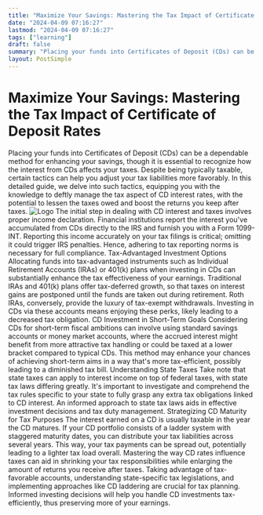 ```yaml
---
title: "Maximize Your Savings: Mastering the Tax Impact of Certificate of Deposit Rates"
date: "2024-04-09 07:16:27"
lastmod: "2024-04-09 07:16:27"
tags: ["learning"]
draft: false
summary: "Placing your funds into Certificates of Deposit (CDs) can be a dependable method for enhancing your savings, though it is essential to recognize how the interest from CDs affects your taxes. Despite being typically taxable, certain tactics can help you adjust your tax liabilities more favorably. In this detailed guide, we delve into such tactics, equipping you with the knowledge to deftly manage the tax aspect of CD interest rates, with the potential to lessen the taxes owed and boost the returns you keep after taxes."
layout: PostSimple
---
```

# Maximize Your Savings: Mastering the Tax Impact of Certificate of Deposit Rates
Placing your funds into Certificates of Deposit (CDs) can be a dependable method for enhancing your savings, though it is essential to recognize how the interest from CDs affects your taxes. Despite being typically taxable, certain tactics can help you adjust your tax liabilities more favorably. In this detailed guide, we delve into such tactics, equipping you with the knowledge to deftly manage the tax aspect of CD interest rates, with the potential to lessen the taxes owed and boost the returns you keep after taxes.
<img alt="Logo" class="lazyImg" data-src="https://cdn.seniorsselection.com/src_image/9e303fdc1d03b3b4032ec371a8ba878b.webp" src="/statics/image/loading.webp"/>
The initial step in dealing with CD interest and taxes involves proper income declaration. Financial institutions report the interest you've accumulated from CDs directly to the IRS and furnish you with a Form 1099-INT. Reporting this income accurately on your tax filings is critical; omitting it could trigger IRS penalties. Hence, adhering to tax reporting norms is necessary for full compliance.
Tax-Advantaged Investment Options
Allocating funds into tax-advantaged instruments such as Individual Retirement Accounts (IRAs) or 401(k) plans when investing in CDs can substantially enhance the tax effectiveness of your earnings. Traditional IRAs and 401(k) plans offer tax-deferred growth, so that taxes on interest gains are postponed until the funds are taken out during retirement. Roth IRAs, conversely, provide the luxury of tax-exempt withdrawals. Investing in CDs via these accounts means enjoying these perks, likely leading to a decreased tax obligation.
CD Investment in Short-Term Goals
Considering CDs for short-term fiscal ambitions can involve using standard savings accounts or money market accounts, where the accrued interest might benefit from more attractive tax handling or could be taxed at a lower bracket compared to typical CDs. This method may enhance your chances of achieving short-term aims in a way that's more tax-efficient, possibly leading to a diminished tax bill.
Understanding State Taxes
Take note that state taxes can apply to interest income on top of federal taxes, with state tax laws differing greatly. It's important to investigate and comprehend the tax rules specific to your state to fully grasp any extra tax obligations linked to CD interest. An informed approach to state tax laws aids in effective investment decisions and tax duty management.
Strategizing CD Maturity for Tax Purposes
The interest earned on a CD is usually taxable in the year the CD matures. If your CD portfolio consists of a ladder system with staggered maturity dates, you can distribute your tax liabilities across several years. This way, your tax payments can be spread out, potentially leading to a lighter tax load overall.
Mastering the way CD rates influence taxes can aid in shrinking your tax responsibilities while enlarging the amount of returns you receive after taxes. Taking advantage of tax-favorable accounts, understanding state-specific tax legislations, and implementing approaches like CD laddering are crucial for tax planning. Informed investing decisions will help you handle CD investments tax-efficiently, thus preserving more of your earnings.
        